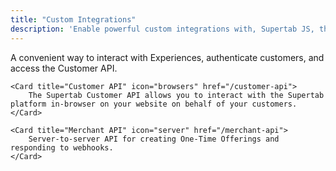 ```yaml
---
title: "Custom Integrations"
description: 'Enable powerful custom integrations with, Supertab JS, the Supertab Customer API and the Supertab Merchant API'
---
```

<CardGroup cols={3}>
    <Card title="Supertab JS" icon="js" href="/supertab-js">
        A convenient way to interact with Experiences, authenticate customers, and access the Customer API.
    </Card>

    <Card title="Customer API" icon="browsers" href="/customer-api">
        The Supertab Customer API allows you to interact with the Supertab platform in-browser on your website on behalf of your customers.
    </Card>

    <Card title="Merchant API" icon="server" href="/merchant-api">
        Server-to-server API for creating One-Time Offerings and responding to webhooks.
    </Card>
</CardGroup>
